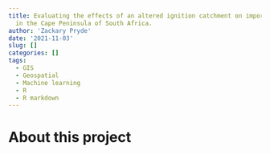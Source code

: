 ```yaml
---
title: Evaluating the effects of an altered ignition catchment on important biodiversity
  in the Cape Peninsula of South Africa.
author: 'Zackary Pryde'
date: '2021-11-03'
slug: []
categories: []
tags:
  - GIS
  - Geospatial
  - Machine learning
  - R
  - R markdown
---
```


# About this project
